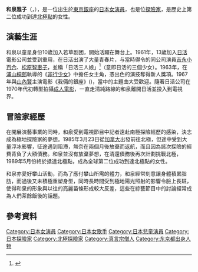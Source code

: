 {{blpsources|time=2020-02-04}}
{{藝人
| 姓名 = 和泉雅子
| 類型= 女演員
| 圖片 = Masako_Izumi.1963.jpg
| 圖片簡介 = 和泉雅子（1963年）
| 英文名 = 
| 綽號 = 
| 出生日期 = {{birth date and age|1947|7|31}}
| 出生地點 = {{JPN}}[[東京都|東京都]][[中央区_(东京都)|中央區]][[銀座|銀座]]
| 國籍 = {{JPN}}
| 職業 = [[演員|演員]]、[[探險家|探險家]]
| 語言 = 
| 活躍年代 = 1963年至今
| 教育程度 = 
| 經紀公司 = 
| 代表作 = 
| 網站 = 
| IMDb = 
}}

'''和泉雅子'''（{{jpn|j=和泉 雅子|kn=いずみ まさこ|rm=Izumi Masako}}，{{bd|1947年|7月31日|||Izumi Masako}}），是一位出生於[[東京|東京]][[銀座|銀座]]的[[日本|日本]][[女演員|女演員]]，也是位[[探險家|探險家]]，是歷史上第二位成功到達[[北極點|北極點]]的女性。

==演藝生涯==

和泉以童星身份10歲加入若草剧团，開始活躍在舞台上。1961年，13歲加入[[日活|日活]]電影公司並受到重用，在日活出演了大量青春片，与當時得令的同公司演員[[吉永小百合|吉永小百合]]、[[松原智惠子|松原智惠子]]，並稱「日活三人娘」<ref>{{Cite web |url=http://www.speakers.jp/instructors/detail/135 |title=和泉雅子講演 |access-date=2014-01-07 |archive-url=https://web.archive.org/web/20130117135244/http://www.speakers.jp/instructors/detail/135 |archive-date=2013-01-17 |dead-url=yes }}</ref>（意即日活的三個少女）。1963年，在[[浦山桐郎|浦山桐郎]]執導的《[[非行少女|非行少女]]》中擔任女主角，憑出色的演技奪得新人獎項。1967年與[[山內賢|山內賢]]主演電影《我倆的銀座》({{tsl|ja|二人の銀座|二人の銀座}})，當中的主題曲大受歡迎。隨著日活公司在1970年代初轉型拍攝[[成人電影|成人電影]]，一直走清純路線的和泉離開日活並投入到電視界。

==冒險家經歷==

在開展演藝事業的同時，和泉受到電視節目中記者遠赴南極探險經歷的感染，決志成為極地探險家的夢想。1985年3月23日從[[加拿大|加拿大]]出發前往北極，但途中受到大量浮冰影響，征途遇到阻滯，無奈在兩個月後放棄而返航，而且因為該次探險的經費背負了大額債務。和泉並沒有放棄夢想，在清還債務後再次計劃挑戰北極，1989年5月份終於抵達北極點，成為全球第二位成功到達北極點的女性。

和泉亦愛好攀山活動，而為了應付攀山所需的體力，和泉經常刻意讓身體積累脂肪，而過後又未積極重塑身型，同時長時間受到極地陽光照射的影響令臉上長斑，使得和泉的形象與以往的亮麗苗條形成較大反差，這些在綜藝節目中的討論經常成為人們茶餘飯後的話題。

== 參考資料 ==
{{Reflist}}

{{normdaten}}

{{DEFAULTSORT:Izumi Masako}}
[[Category:日本女演員|Category:日本女演員]]
[[Category:日本女歌手|Category:日本女歌手]]
[[Category:日本兒童演員|Category:日本兒童演員]]
[[Category:日本探險家|Category:日本探險家]]
[[Category:北極探險家|Category:北極探險家]]
[[Category:真言宗僧人|Category:真言宗僧人]]
[[Category:东京都出身人物|Category:东京都出身人物]]